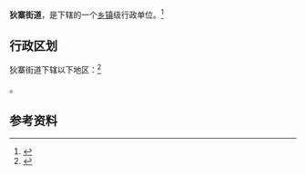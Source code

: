 {{中国乡级行政区|61/01/11/006/000}}

'''狄寨街道'''，是{{PRC admin/fullname|61/01/11/006/000|3}}下辖的一个[[乡镇|乡镇]]级行政单位。<ref>{{PRC admin/ref sgc|{{PRC admin/parent|61/01/11/006/000}}}}</ref>

== 行政区划 ==

狄寨街道下辖以下地区：<ref>{{PRC admin/ref sgc|61/01/11/006/000}}</ref>

{{PRC admin/children|61/01/11/006/000}}。

== 参考资料 ==

{{reflist}}

{{行政区划小作品}}
{{PRC admin/navcat|61/01/11/006/000}}